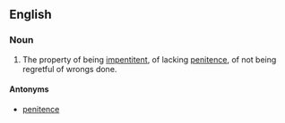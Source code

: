 ==English==

===Noun===
{{en-noun|-}}

# The property of being [[impentitent]], of lacking [[penitence]], of not being regretful of wrongs done.

====Antonyms====
* [[penitence]]